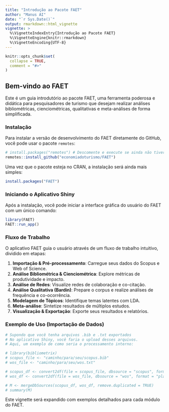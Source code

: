```yaml
---
title: "Introdução ao Pacote FAET"
author: "Manus AI"
date: "`r Sys.Date()`"
output: rmarkdown::html_vignette
vignette: >
  %\VignetteIndexEntry{Introdução ao Pacote FAET}
  %\VignetteEngine{knitr::rmarkdown}
  %\VignetteEncoding{UTF-8}
---
```


```r
knitr::opts_chunk$set(
  collapse = TRUE,
  comment = "#>"
)
```

## Bem-vindo ao FAET

Este é um guia introdutório ao pacote FAET, uma ferramenta poderosa e didática para pesquisadores de turismo que desejam realizar análises bibliométricas, cienciométricas, qualitativas e meta-análises de forma simplificada.

### Instalação

Para instalar a versão de desenvolvimento do FAET diretamente do GitHub, você pode usar o pacote `remotes`:

```R
# install.packages("remotes") # Descomente e execute se ainda não tiver o pacote remotes
remotes::install_github("economiadoturismo/FAET")
```

Uma vez que o pacote esteja no CRAN, a instalação será ainda mais simples:

```R
install.packages("FAET")
```

### Iniciando o Aplicativo Shiny

Após a instalação, você pode iniciar a interface gráfica do usuário do FAET com um único comando:

```R
library(FAET)
FAET::run_app()
```

### Fluxo de Trabalho

O aplicativo FAET guia o usuário através de um fluxo de trabalho intuitivo, dividido em etapas:

1.  **Importação & Pré-processamento**: Carregue seus dados do Scopus e Web of Science.
2.  **Análise Bibliométrica & Cienciométrica**: Explore métricas de produtividade e impacto.
3.  **Análise de Redes**: Visualize redes de colaboração e co-citação.
4.  **Análise Qualitativa (Bardin)**: Prepare o corpus e realize análises de frequência e co-ocorrência.
5.  **Modelagem de Tópicos**: Identifique temas latentes com LDA.
6.  **Meta-análise**: Sintetize resultados de múltiplos estudos.
7.  **Visualização & Exportação**: Exporte seus resultados e relatórios.

### Exemplo de Uso (Importação de Dados)

```r
# Supondo que você tenha arquivos .bib e .txt exportados
# No aplicativo Shiny, você faria o upload desses arquivos.
# Aqui, um exemplo de como seria o processamento interno:

# library(bibliometrix)
# scopus_file <- "caminho/para/seu/scopus.bib"
# wos_file <- "caminho/para/seu/wos.txt"

# scopus_df <- convert2df(file = scopus_file, dbsource = "scopus", format = "bibtex")
# wos_df <- convert2df(file = wos_file, dbsource = "wos", format = "plaintext")

# M <- mergeDbSources(scopus_df, wos_df, remove.duplicated = TRUE)
# summary(M)
```

Este vignette será expandido com exemplos detalhados para cada módulo do FAET.
